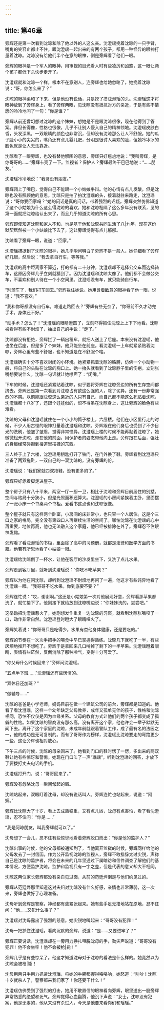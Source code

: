 ```yaml
---
---
---
```

title: 第46章
---



旁辉还是第一次看到沈晾和除了他以外的人这么亲。沈澄瑶挽着沈晾的一只手臂，嘴角的笑容止都止不住。跟沈澄瑶一起出来的有两个孩子，都用一种怪异的眼神打量着沈晾。沈晾没有给他们半个在意的眼神，倒是旁辉看了他们一眼。

旁辉的眼神是一个军人的眼神，用审视的目光看人时有些凌厉和凶煞，这一眼让两个孩子都低下头快步走开了。

沈澄瑶就和沈晾一个样，根本不在意别人，连旁辉也给她忽略了，她挽着沈晾说：“哥，你怎么来了？”

沈晾的眼神柔和了下来，但是他没有说话，只是摸了摸沈澄瑶的头。沈澄瑶这才将眼神放到了旁辉身上，看了旁辉两眼，见沈晾没有抵抗对方的亲近，于是有些不情愿的冷冷地问了一句：“你是谁？”

旁辉从前还曾幻想过沈晾的这个妹妹，想她是不是跟沈晾很像，现在他得到了答案。非但长得像，性格也很像，几乎不让别人侵入自己的精神领地。沈澄瑶皮肤白皙，头发深黑，一双眼睛的颜色也非常沉，但却没有沈晾那么让人不舒服。她的瓜子脸小小的尖尖的，嘴角还有点儿婴儿肥，分明是很讨人喜欢的脸，但她冷冰冰的脸色就是让人无法靠近。

沈晾看了一眼旁辉，也没有替他解围的意思，旁辉只好尴尬地说：“我叫旁辉，是你哥哥的……”旁辉卡壳了一下。监视者？保护人？旁辉最终干巴巴地说：“……朋友。”

沈澄瑶冷冷地说：“我哥没有朋友。”

旁辉闭上了嘴巴，觉得自己不能跟一个小姑娘争辩。他的心情有点儿发酸，但是沈晾也没有照顾他的意思。沈晾只是拍了拍沈澄瑶的头，接着就往来路走，沈澄瑶说：“哥你要回家吗？”她的问话是真的问话，带着强烈的迟疑。旁辉突然仿佛知道了这个小姑娘为什么这么得沈晾的喜欢，她和沈晾相隔了这么多年没有联系，见的第一面就把沈晾给认出来了，而且几乎知道沈晾的所有心思。

旁辉即使知道沈晾和家人不和，也是基于他和沈晾共同生活了八|九年，现在这份默契居然被一个小姑娘比下去了，这让旁辉觉得有点儿郁郁。

沈晾看了旁辉一眼，说道：“回家。”

沈澄瑶捕捉到了沈晾的眼神，她几乎瞬间明白了旁辉不是一般人，她仔细看了旁辉好几眼，然后说：“我去拿自行车，等等我。”

沈澄瑶的高中距离家不算近，打的都有二十分钟，沈澄瑶却不选择公交车而选择骑车，这原因旁辉几乎立刻就猜到了。因为沈澄瑶和沈晾太像了。他们都不会做公交车，不喜欢和别人待在一个小空间里。沈澄瑶没有车，就只能骑自行车。

“别骑车了，我们打车回去。”旁辉拦住她说。她用含着敌意的眼神看了他一眼，说道：“我不喜欢。”

“我和你哥都没有自行车，难道走路回去？”旁辉有些无奈了，“你哥前不久才动完手术，身体还不好。”

“动手术？怎么了！”沈澄瑶的眼睛瞪圆了，立刻吓得抓住沈晾上上下下地看。沈晾被看得有些不耐烦了，抽出自己的手说：“走了。”

沈晾都没有拒绝，旁辉拦了一辆出租车，就把人送上了后座。本来没有沈澄瑶，他也坐在后座，但是多了个妹妹，他只能坐在前座。看沈澄瑶一上车就紧紧贴着沈晾，旁辉心里有些不舒服，也不知道是在不舒服个啥。

沈澄瑶确实十分不喜欢封闭的小环境。她紧紧抓着沈晾的胳膊，仿佛一个小动物一般，将自己的头贴在沈晾的胸口上。她一抬头就看到了沈晾脖子里的伤疤，立刻张嘴想要说什么。沈晾一句话就让她噤声了：“闭嘴。”

下车的时候，沈澄瑶还紧紧贴着沈晾，似乎要将旁辉在沈晾旁边的所有生存空间都挤去。旁辉还是第一次看到对沈晾占有欲这么强的人，除了诧异，还有一份非常强烈的不爽。以前能跟沈晾这么亲近的人只有自己，而自己都不能这么死贴着沈晾，沈澄瑶都十八岁了，还跟个娃娃似的，恨不得吊在沈晾身上，这让旁辉的脸色有些难看。

沈晾的父母和沈澄瑶就住在一个小小的筒子楼上，六层楼。他们在小区里行走的时候，不少人用古怪的眼神打量着沈澄瑶和沈晾。旁辉跟在他们身后也受到了不少目光的洗刷，他皱了皱眉，觉得非常怪异。沈澄瑶上楼的时候不能再黏着沈晾了，她微微松开沈晾，走在他的前面，用保护者的姿态带他向上走。旁辉跟在后面，强壮的身躯经常碰擦到楼道里摆挂的东西。

三人终于上了六楼，沈澄瑶用钥匙打开了铁门，在门外换了鞋。旁辉看到沈澄瑶只准备了两双拖鞋，一双自己的一双沈晾的，没有旁辉的份。

沈澄瑶说：“我们家就四双拖鞋，没有更多的了。”

旁辉只好赤着脚走进屋子。

整个房子只有八十平米，两室一厅一厨一卫，相比于沈晾和旁辉目前居住的别墅，空间与格局十分狭小，但是光照面积还算大。沈澄瑶的小房间紧挨着主卧，里面摆了一张小床一个书桌两个书柜。爱看书这点也和沈晾很像。

整个屋子就只有这样两个卧室，小房间的床非常小，也只容一个人居住。这是个三口之家的格局，完全没有第四口人再继续生活的空间了。哪怕沈晾在沈澄瑶的心中再重要，地位再高，他也无法融入这个家庭，他已经被排除在外了。旁辉忍不住眼神发黯。

旁辉看了看沈澄瑶的书柜，里面除了高中的习题册，就都是法律和医学方面的书籍。他若有所思地看了小姑娘一眼。

沈澄瑶给沈晾倒了一杯水，让他在客厅的沙发里坐下，又洗了点儿水果。

旁辉走到客厅里，就听到沈澄瑶说：“你吃不吃苹果？”

旁辉以为他在问沈晾，却听到沈澄瑶不耐烦地再问了一遍，他这才有些诧异地看了沈澄瑶一眼。“我哥哥不吃水果。你到底要不要？”

旁辉连忙说：“哎，谢谢啊。”这还是小姑娘第一次对他展现好意，旁辉看那苹果都洗了，就忙接下了。他刚接下就给放到沈晾嘴边说：“你妹妹洗的，尝尝吧。”

这举动把沈澄瑶惹火了，她刚想发作重复一边沈晾的习惯，就看到沈晾张嘴咬了一口，动作非常自然。沈澄瑶登时瞪大了眼睛哑火了。

旁辉笑着说：“你哥哥只是吃得少，水果有益他身体健康，还是要吃的。”

旁辉的节奏在一次次手把手的喂食中早已掌握得熟练。沈晾几下就吃了一半，有些厌烦地推开不想吃了。旁辉于是拿回来几口啃掉了剩下的一半苹果。沈澄瑶瞪着眼睛，表情有些茫然，反倒消除了那种冷气，变得十分可爱了。

“你父母什么时候回来？”旁辉问沈澄瑶。

“五点半下班……”沈澄瑶还有些愣愣的。

“双休日还加班？”

“做辅导……”

沈晾的爸爸是小学老师，妈妈目前在做一个建筑公司的前台，旁辉都是知道的。他看了看沈澄瑶，这样一个幼年缺乏父母教养，成年又孤单无伴的孩子，性格和沈晾相同，恐怕不仅仅是因为血缘关系。父母的教育方式让他们的两个孩子都变成了孤僻的性格。如果沈晾的智商没有那么高，没有离开这个家，他也许会一辈子默默无闻下去。离开了这个家庭的沈晾，未成年前就跟着警队工作，成了最有名的法医之一，他的成功是无可复制的。而有了哥哥作为榜样，沈澄瑶比沈晾要走的弯路更少一些，这让旁辉也相对放心。

下午三点的时候，沈晾的母亲回来了。她看到门口的鞋时愣了一愣，多出来的两双鞋让她有些惊讶和警惕。她现在门口叫了一声“瑶瑶”，听到沈澄瑶的回答，才放下了要拨打丈夫电话的手机。

沈澄瑶打开门，说：“哥哥回来了。”

旁辉没有忽略沈母一瞬间皱起的眉。

沈晾站起来，双眼盯着沈母，却没有说话叫人。旁辉连忙也站起来，说道：“阿姨。”

旁辉比沈晾大了十岁，看上去成熟稳重，又有点儿凶，沈母有点害怕，看了看沈澄瑶，忍不住问：“你是……”

“我是阿晾朋友，叫我旁辉就可以了。”

沈母想了一会儿，忍不住有些惊讶地看着旁辉脱口而出：“你是他的监护人？”

沈晾出事的时候，他的父母都被通知到了，当他离开监狱的时候，旁辉同样给他的父母发去了一封信函。作为公开监视沈晾的监视人，旁辉不敢措辞太过尖锐，声称自己是沈晾的监护者，将会在未来的几年里通过下属暗访和信件调查了解他们的基本情况，方便监护沈晾。监护和监视只有一字之差，但是代表的意义却大不相同。

沈晾这两位家长旁辉都没有亲自见过面，从前的范廷烨倒是与他们约见过的。

旁辉从范廷烨那里知道这对夫妇对沈晾没有什么好感，亲情也非常薄弱，这一次来，旁辉也做好了心理准备。

沈母听到旁辉是警察，神经都有些紧张起来。她有些手足无措地站在原地，忍不住问：“他……又犯什么事了？”

沈澄瑶对沈母露出了强烈的怒意。她尖锐地叫起来：“哥哥没有犯罪！”

沈母一把抓住沈澄瑶，看向沉默的旁辉，说道：“是……又要进牢了？”

旁辉正要说话，沈澄瑶却在一旁用力挣扎甩脱沈母的手，劲尖声说道：“哥哥没有犯罪！他不会坐牢！他不会被枪|毙！”

旁辉几乎是有些惊呆了。他这才知道沈母对于沈晾的看法是什么样的。她竟然以为沈晾会被枪|毙！

沈母用两只手用力抓紧沈澄瑶，将她的手腕都握得咯咯响，她怒道：“别吵！沈晾十岁就杀人了，警察都来我们家了！你还要干什么！”

沈澄瑶仿佛受到了强烈的打击，她用不敢置信的眼神看向旁辉，眼里透出一股旁辉异常熟悉的绝望和死气。旁辉觉得心血翻腾，他沉下声说：“女士，沈晾没有犯案，他是无辜的，他从来没有杀过人，今天是他要来看你们和瑶瑶。”